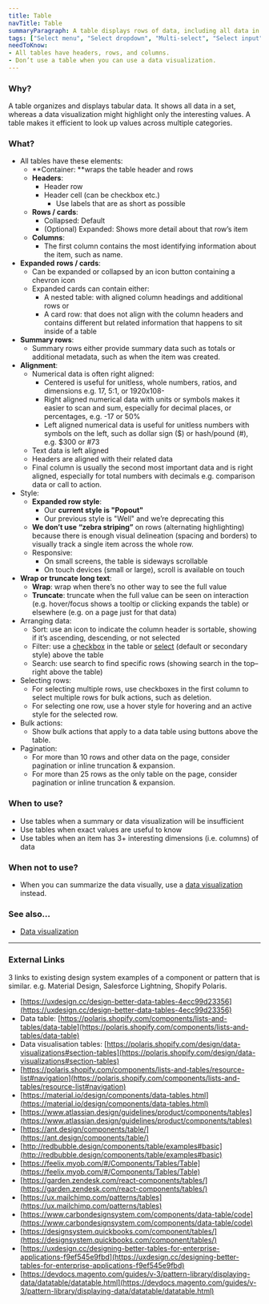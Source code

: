 ```yaml
---
title: Table
navTitle: Table
summaryParagraph: A table displays rows of data, including all data in a set, making it efficient to look up values.
tags: ["Select menu", "Select dropdown", "Multi-select", "Select input"]
needToKnow:
- All tables have headers, rows, and columns.
- Don’t use a table when you can use a data visualization.
---
```


### Why?

A table organizes and displays tabular data. It shows all data in a set, whereas a data visualization might highlight only the interesting values. A table makes it efficient to look up values across multiple categories.

### What?

*   All tables have these elements:
    *   **Container: **wraps the table header and rows
    *   **Headers**: 
        *   Header row
        *   Header cell (can be checkbox etc.)
            *   Use labels that are as short as possible
    *   **Rows / cards**:
        *   Collapsed: Default
        *   (Optional) Expanded: Shows more detail about that row’s item
    *   **Columns**:
        *   The first column contains the most identifying information about the item, such as name.
*   **Expanded** **rows / cards**:
    *   Can be expanded or collapsed by an icon button containing a chevron icon
    *   Expanded cards can contain either: 
        *   A nested table: with aligned column headings and additional rows or 
        *   A card row:  that does not align with the column headers and contains different but related information that happens to sit inside of a table
*   **Summary rows**:
    *   Summary rows either provide summary data such as totals or additional metadata, such as when the item was created.
*   **Alignment**:
    *   Numerical data is often right aligned:
        *   Centered is useful for unitless, whole numbers, ratios, and dimensions e.g. 17, 5:1, or 1920x108-
        *   Right aligned numerical data with units or symbols makes it easier to scan and sum, especially for decimal places, or percentages, e.g. -17 or 50%
        *   Left aligned numerical data is useful for unitless numbers with symbols on the left, such as dollar sign ($) or hash/pound (#), e.g. $300 or #73
    *   Text data is left aligned
    *   Headers are aligned with their related data
    *   Final column is usually the second most important data and is right aligned, especially for total numbers with decimals e.g. comparison data or call to action.
*   Style:
    *   **Expanded row style**: 
        *   Our **current style is "Popout"**
        *   Our previous style is "Well" and we’re deprecating this
    *   **We don’t use “zebra striping”** on rows (alternating highlighting) because there is enough visual delineation (spacing and borders) to visually track a single item across the whole row.
    *   Responsive:
        *   On small screens, the table is sideways scrollable
        *   On touch devices (small or large), scroll is available on touch
*   **Wrap or truncate long text**:
    *   **Wrap**: wrap when there’s no other way to see the full value
    *   **Truncate**: truncate when the full value can be seen on interaction (e.g. hover/focus shows a tooltip or clicking expands the table) or elsewhere (e.g. on a page just for that data)
*   Arranging data:
    *   Sort: use an icon to indicate the column header is sortable, showing if it’s ascending, descending, or not selected
    *   Filter: use a [checkbox](https://drive.google.com/a/cultureamp.com/open?id=11il6Us44IIDO5gQNyV4IcPSuJZxYo3rfnkFQfdMWBGs) in the table or [select](https://drive.google.com/a/cultureamp.com/open?id=1DfHQktvjfgaY9nqNEHg1OxXbe-vpK1HuQ1Vz_P9v9E4) (default or secondary style) above the table
    *   Search: use search to find specific rows (showing search in the top–right above the table)
*   Selecting rows:
    *   For selecting multiple rows, use checkboxes in the first column to select multiple rows for bulk actions, such as deletion.
    *   For selecting one row, use a hover style for hovering and an active style for the selected row.
*   Bulk actions:
    *   Show bulk actions that apply to a data table using buttons above the table.
*   Pagination:
    *   For more than 10 rows and other data on the page, consider pagination or inline truncation & expansion.
    *   For more than 25 rows as the only table on the page, consider pagination or inline truncation & expansion.

### When to use?

*   Use tables when a summary or data visualization will be insufficient
*   Use tables when exact values are useful to know
*   Use tables when an item has 3+ interesting dimensions (i.e. columns) of data

### When not to use?

*   When you can summarize the data visually, use a [data visualization](https://docs.google.com/document/d/1zUDHVB_tBI1eWY9oDWRivssuVQkALRNYVdIybgOiiCI/edit#heading=h.2ocvpvil9swi) instead.

### See also…

*   [Data visualization](https://docs.google.com/document/d/1zUDHVB_tBI1eWY9oDWRivssuVQkALRNYVdIybgOiiCI/edit#heading=h.2ocvpvil9swi)

---

### External Links

3 links to existing design system examples of a component or pattern that is similar. e.g. Material Design, Salesforce Lightning, Shopify Polaris.

- [https://uxdesign.cc/design-better-data-tables-4ecc99d23356](https://uxdesign.cc/design-better-data-tables-4ecc99d23356)
- Data table: [https://polaris.shopify.com/components/lists-and-tables/data-table](https://polaris.shopify.com/components/lists-and-tables/data-table)
- Data visualisation tables: [https://polaris.shopify.com/design/data-visualizations#section-tables](https://polaris.shopify.com/design/data-visualizations#section-tables)
- [https://polaris.shopify.com/components/lists-and-tables/resource-list#navigation](https://polaris.shopify.com/components/lists-and-tables/resource-list#navigation)
- [https://material.io/design/components/data-tables.html](https://material.io/design/components/data-tables.html)
- [https://www.atlassian.design/guidelines/product/components/tables](https://www.atlassian.design/guidelines/product/components/tables)
- [https://ant.design/components/table/](https://ant.design/components/table/)
- [http://redbubble.design/components/table/examples#basic](http://redbubble.design/components/table/examples#basic)
- [https://feelix.myob.com/#/Components/Tables/Table](https://feelix.myob.com/#/Components/Tables/Table)
- [https://garden.zendesk.com/react-components/tables/](https://garden.zendesk.com/react-components/tables/)
- [https://ux.mailchimp.com/patterns/tables](https://ux.mailchimp.com/patterns/tables)
- [https://www.carbondesignsystem.com/components/data-table/code](https://www.carbondesignsystem.com/components/data-table/code)
- [https://designsystem.quickbooks.com/component/tables/](https://designsystem.quickbooks.com/component/tables/)
- [https://uxdesign.cc/designing-better-tables-for-enterprise-applications-f9ef545e9fbd](https://uxdesign.cc/designing-better-tables-for-enterprise-applications-f9ef545e9fbd)
- [https://devdocs.magento.com/guides/v-3/pattern-library/displaying-data/datatable/datatable.html](https://devdocs.magento.com/guides/v-3/pattern-library/displaying-data/datatable/datatable.html)